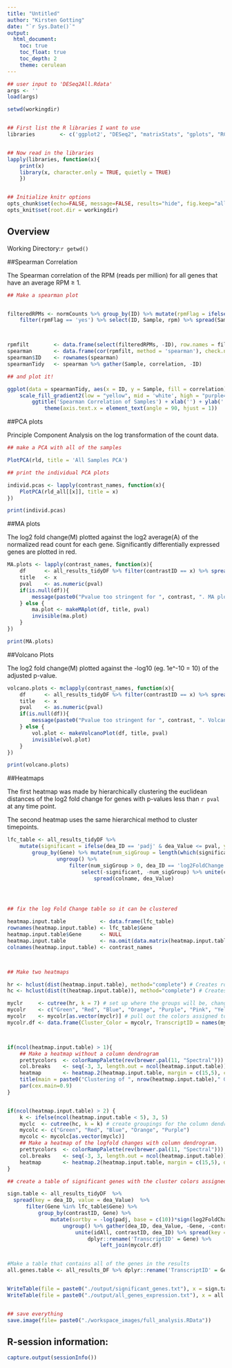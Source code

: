 ```yaml
---
title: "Untitled" 
author: "Kirsten Gotting"
date: "`r Sys.Date()`"
output:
  html_document:
    toc: true
    toc_float: true
    toc_depth: 2
    theme: cerulean
---
```





```r


## user input to 'DESeq2All.Rdata'
args <- ''
load(args)

setwd(workingdir)


## First list the R libraries I want to use
libraries        <- c('ggplot2', "DESeq2", "matrixStats", "gplots", "RColorBrewer", "parallel", "lattice", "plyr", "gtools", "dplyr", 'tidyr', 'kirsten', 'knitr')


## Now read in the libraries
lapply(libraries, function(x){
    print(x)
    library(x, character.only = TRUE, quietly = TRUE)
    })


## Initialize knitr options
opts_chunk$set(echo=FALSE, message=FALSE, results="hide", fig.keep="all", warning=FALSE, error=FALSE, fig.path="figures/")
opts_knit$set(root.dir = workingdir)


```




## Overview






Working Directory:`r getwd()`


##Spearman Correlation



The Spearman correlation of the RPM (reads per million) for all genes that have an average RPM &#8805; 1. 

```r

## Make a spearman plot


filteredRPMs <- normCounts %>% group_by(ID) %>% mutate(rpmFlag = ifelse((mean(rpm) >= 1), yes = 'yes', no = 'no')) %>% ungroup() %>%
    filter(rpmFlag == 'yes') %>% select(ID, Sample, rpm) %>% spread(Sample, rpm)



rpmfilt        <- data.frame(select(filteredRPMs, -ID), row.names = filteredRPMs$ID, check.names = FALSE)
spearman       <- data.frame(cor(rpmfilt, method = 'spearman'), check.names = FALSE)
spearman$ID    <- rownames(spearman)
spearmanTidy   <- spearman %>% gather(Sample, correlation, -ID)

## and plot it!

ggplot(data = spearmanTidy, aes(x = ID, y = Sample, fill = correlation)) + geom_tile() +
    scale_fill_gradient2(low = "yellow", mid = 'white', high = "purple4", midpoint = 0.8, limit = c(0,1)) +
        ggtitle('Spearman Correlation of Samples') + xlab('') + ylab('') +
            theme(axis.text.x = element_text(angle = 90, hjust = 1))

```

##PCA plots

Principle Component Analysis on the log transformation of the count data.

```r

## make a PCA with all of the samples

PlotPCA(rld, title = 'All Samples PCA')

## print the individual PCA plots

individ.pcas <- lapply(contrast_names, function(x){
    PlotPCA(rld_all[[x]], title = x)
})

print(individ.pcas)

```

##MA plots



The log2 fold change(M) plotted against the log2 average(A) of the normalized read count for each gene.  Significantly differentially expressed genes are plotted in red.

```r


MA.plots <- lapply(contrast_names, function(x){
    df      <- all_results_tidyDF %>% filter(contrastID == x) %>% spread(dea_ID, dea_Value)
    title   <- x
    pval    <- as.numeric(pval)
    if(is.null(df)){
        message(paste0("Pvalue too stringent for ", contrast, ". MA plot ommited.\n"))
    } else {
        ma.plot <- makeMAplot(df, title, pval)
        invisible(ma.plot)
    }
})

print(MA.plots)


```



##Volcano Plots


The log2 fold change(M) plotted against the -log10 (eg. 1e^-10 = 10) of the adjusted p-value.

```r


volcano.plots <- mclapply(contrast_names, function(x){
    df      <- all_results_tidyDF %>% filter(contrastID == x) %>% spread(dea_ID, dea_Value)
    title   <- x
    pval    <- as.numeric(pval)
    if(is.null(df)){
        message(paste0("Pvalue too stringent for ", contrast, ". Volcano plot ommited.\n"))
    } else {
        vol.plot <- makeVolcanoPlot(df, title, pval)
        invisible(vol.plot)
    }
})

print(volcano.plots)

```


##Heatmaps



The first heatmap was made by hierarchically clustering the euclidean distances of the log2 fold change for genes with p-values less than `r pval` at any time point.

The second heatmap uses the same hierarchical method to cluster timepoints.


```r


lfc_table <- all_results_tidyDF %>%
    mutate(significant = ifelse(dea_ID == 'padj' & dea_Value <= pval, yes = 'yes', no = 'no')) %>% # label all significant genes
        group_by(Gene) %>% mutate(num_sigGroup = length(which(significant == 'yes'))) %>% # label the # of times genes that are significant
                ungroup() %>%
                    filter(num_sigGroup > 0, dea_ID == 'log2FoldChange') %>% # pull out the fold change for genes significant at least 1 time
                        select(-significant, -num_sigGroup) %>% unite(colname, contrastID, dea_ID) %>% # make the table wide formatted
                            spread(colname, dea_Value)




## fix the log Fold Change table so it can be clustered

heatmap.input.table           <- data.frame(lfc_table)
rownames(heatmap.input.table) <- lfc_table$Gene
heatmap.input.table$Gene      <- NULL
heatmap.input.table           <- na.omit(data.matrix(heatmap.input.table))
colnames(heatmap.input.table) <- contrast_names



## Make two heatmaps

hr <- hclust(dist(heatmap.input.table), method="complete") # Creates row dendrogram
hc <- hclust(dist(t(heatmap.input.table)), method="complete") # Creates column dendrogram

myclr     <- cutree(hr, k = 7) # set up where the groups will be, change 'k' for more or less groups
mycolr    <- c("Green", "Red", "Blue", "Orange", "Purple", "Pink", "Yellow") # must be the same length as 'k'
mycolr    <- mycolr[as.vector(myclr)] # pull out the colors assigned to each gene
mycolr.df <- data.frame(Cluster_Color = mycolr, TranscriptID = names(myclr)) # create a data frame of the cluster color each gene belongs to



if(ncol(heatmap.input.table) > 1){
    ## Make a heatmap without a column dendrogram
    prettycolors  <- colorRampPalette(rev(brewer.pal(11, "Spectral")))
    col.breaks    <- seq(-3, 3, length.out = ncol(heatmap.input.table))
    heatmap       <- heatmap.2(heatmap.input.table, margin = c(15,5), col = prettycolors, dendrogram = 'row', trace = c("none"), Rowv=as.dendrogram(hr), Colv = NA, labRow = FALSE, key = TRUE, breaks = col.breaks, key.ylab = "Gene Count", key.xlab = "log2FoldChange", cexCol = 1.5, RowSideColors = mycolr)
    title(main = paste0("Clustering of ", nrow(heatmap.input.table)," Genes"), line = 0)
    par(cex.main=0.9)
}


if(ncol(heatmap.input.table) > 2) {
    k <- ifelse(ncol(heatmap.input.table < 5), 3, 5)
    myclc  <- cutree(hc, k = k) # create groupings for the column dendrogram
    mycolc <- c("Green", "Red", "Blue", "Orange", "Purple")
    mycolc <- mycolc[as.vector(myclc)]
    ## Make a heatmap of the logfold changes with column dendrogram.
    prettycolors  <- colorRampPalette(rev(brewer.pal(11, "Spectral")))
    col.breaks    <- seq(-3, 3, length.out = ncol(heatmap.input.table))
    heatmap       <- heatmap.2(heatmap.input.table, margin = c(15,5), dendrogram = 'both', Rowv = as.dendrogram(hr), Colv = as.dendrogram(hc), col = prettycolors, trace = c("none"), labRow = FALSE, key = TRUE, breaks = col.breaks, main = paste0("Clustering of Timepoints on ", nrow(heatmap.input.table)," Genes"), key.ylab = "Gene Count", key.xlab = "log2FoldChange", cexCol = 1.5, , RowSideColors = mycolr, ColSideColors = mycolc)
}

```


```r

## create a table of significant genes with the cluster colors assigned

sign.table <- all_results_tidyDF  %>% 
  spread(key = dea_ID, value = dea_Value)  %>% 
      filter(Gene %in% lfc_table$Gene) %>%
          group_by(contrastID, Gene) %>% 
              mutate(sortby = -log(padj, base = c(10))*sign(log2FoldChange)) %>% 
                  ungroup() %>% gather(dea_ID, dea_Value, -Gene, -contrastID) %>% 
                      unite(idAll, contrastID, dea_ID) %>% spread(key = idAll, value = dea_Value) %>%
                          dplyr::rename('TranscriptID' = Gene) %>%
                              left_join(mycolr.df)


#Make a table that contains all of the genes in the results
all.genes.table <- all_results_DF %>% dplyr::rename('TranscriptID' = Gene)


WriteTable(file = paste0("./output/significant_genes.txt"), x = sign.table)    
WriteTable(file = paste0("./output/all_genes_expression.txt"), x = all.genes.table)


## save everything 
save.image(file= paste0("./workspace_images/full_analysis.RData"))

```

## R-session information:

```r
capture.output(sessionInfo())

```

